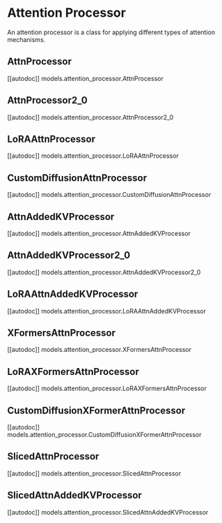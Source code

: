 # Attention Processor

An attention processor is a class for applying different types of attention mechanisms.

## AttnProcessor
[[autodoc]] models.attention_processor.AttnProcessor

## AttnProcessor2_0
[[autodoc]] models.attention_processor.AttnProcessor2_0

## LoRAAttnProcessor
[[autodoc]] models.attention_processor.LoRAAttnProcessor

## CustomDiffusionAttnProcessor
[[autodoc]] models.attention_processor.CustomDiffusionAttnProcessor

## AttnAddedKVProcessor
[[autodoc]] models.attention_processor.AttnAddedKVProcessor

## AttnAddedKVProcessor2_0
[[autodoc]] models.attention_processor.AttnAddedKVProcessor2_0

## LoRAAttnAddedKVProcessor
[[autodoc]] models.attention_processor.LoRAAttnAddedKVProcessor

## XFormersAttnProcessor
[[autodoc]] models.attention_processor.XFormersAttnProcessor

## LoRAXFormersAttnProcessor
[[autodoc]] models.attention_processor.LoRAXFormersAttnProcessor

## CustomDiffusionXFormerAttnProcessor
[[autodoc]] models.attention_processor.CustomDiffusionXFormerAttnProcessor

## SlicedAttnProcessor
[[autodoc]] models.attention_processor.SlicedAttnProcessor

## SlicedAttnAddedKVProcessor
[[autodoc]] models.attention_processor.SlicedAttnAddedKVProcessor